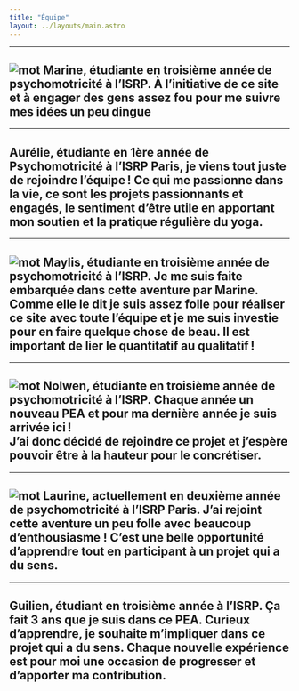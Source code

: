 ```yaml
---
title: "Équipe"
layout: ../layouts/main.astro
---
```


---

![mot](/PEA--autisme-et-loisirs/images/photo-marine.png)
Marine, étudiante en troisième année de psychomotricité à l’ISRP. À l’initiative de ce site et à engager des gens assez fou  pour me suivre mes idées un peu dingue 
---

---

Aurélie, étudiante en 1ère année de Psychomotricité à l’ISRP Paris, je viens tout juste de rejoindre l’équipe ! Ce qui me passionne dans la vie, ce sont les projets passionnants et engagés, le sentiment d’être utile en apportant mon soutien et la pratique régulière du yoga. 
---

---

![mot](/PEA--autisme-et-loisirs/images/photo-maylis.png)
Maylis, étudiante en troisième année de psychomotricité à l’ISRP. Je me suis faite embarquée dans cette aventure par Marine. Comme elle le dit je suis assez folle pour réaliser ce site avec toute l’équipe et je me suis investie pour en faire quelque chose de beau. Il est important de lier le quantitatif au qualitatif ! 
---

---

![mot](/PEA--autisme-et-loisirs/images/photo-nolwen.png)
Nolwen, étudiante en troisième année de psychomotricité à l’ISRP. Chaque année un nouveau PEA et pour ma dernière année je suis arrivée ici !  
J’ai donc décidé de rejoindre ce projet et j’espère pouvoir être à la hauteur pour le concrétiser.  
---

---

![mot](/PEA--autisme-et-loisirs/images/photo-laurine.png)
Laurine, actuellement en deuxième année de psychomotricité à l’ISRP Paris. J’ai rejoint cette aventure un peu folle avec beaucoup d’enthousiasme ! C’est une belle opportunité d’apprendre tout en participant à un projet qui a du sens. 
---

---
Guilien, étudiant en troisième année à l’ISRP. Ça fait 3 ans que je suis dans ce PEA. Curieux d’apprendre, je souhaite m’impliquer dans ce projet qui a du sens. Chaque nouvelle expérience est pour moi une occasion de progresser et d’apporter ma contribution. 
---
 
